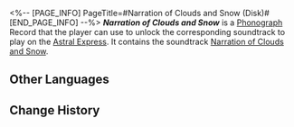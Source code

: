 <%-- [PAGE_INFO]
PageTitle=#Narration of Clouds and Snow (Disk)#
[END_PAGE_INFO] --%>
{{Item Infobox
|title       = ''Narration of Clouds and Snow''
|id          = 210402
|image       = Item Narration of Clouds and Snow (Disk).png{{subst:void|<!--$UPLOAD:<<SpriteOutput/ItemFigures/210001.png>-<Item Narration of Clouds and Snow (Disk).png>-<Item Icons>>-->}}
|type        = Disk
|invCategory = Valuables
|rarity      = 3
|effect      = 
|description = A record that can be played on the Express' phonograph. It might be a chance acquisition or a gift from someone else. All sorts of memories surge up when the music plays &mdash; the smiles, encounters, touches, and the excitement of battle. Maybe that is why people still collect records even as society rapidly advances.<br />The current record contains the track "Narration of Clouds and Snow."
}}
{{Description|''When the Eye of Twilight closes their eyes, they bestow clouds and snow to the people.''}}
'''''Narration of Clouds and Snow''''' is a [[Phonograph]] Record that the player can use to unlock the corresponding soundtrack to play on the [[Astral Express]]. It contains the soundtrack [[Narration of Clouds and Snow]].

==Other Languages==
{{Other Languages
|en   = ''Narration of Clouds and Snow''
|zhs  = 《云雪的叙歌》
|zht  = 《雲雪的敘歌》
|ja   = 『雲雪のバラード』
|ko   = ≪구름과 눈이 들려주는 노래≫
|es   = Canto de nieve y nubes
|fr   = ''Narration of Clouds and Snow''
|ru   = Narration of Clouds and Snow
|th   = "Narration of Clouds and Snow"
|vi   = "Bài Ca Mây Tuyết"
|de   = „Erzählung von Wolken und Schnee“
|id   = "Narration of Clouds and Snow"
|pt   = "Narration of Clouds and Snow"
}}

==Change History==
{{Change History|3.3}}